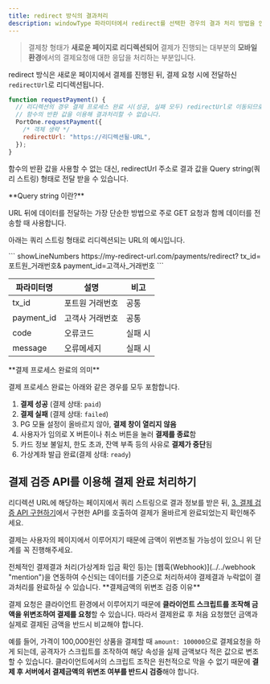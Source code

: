 ```yaml
---
title: redirect 방식의 결과처리
description: windowType 파라미터에서 redirect를 선택한 경우의 결과 처리 방법을 안내합니다.
---
```




> 결제창 형태가 **새로운 페이지로 리디렉션되어** 결제가 진행되는 대부분의 **모바일 환경**에서의 결제요청애 대한 응답을 처리하는 부분입니다.

redirect 방식은 새로운 페이지에서 결제를 진행된 뒤, 결제 요청 시에 전달하신 `redirectUrl`로 리디렉션됩니다.

```javascript
function requestPayment() {
  // 리디렉션의 경우 결제 프로세스 완료 시(성공, 실패 모두) redirectUrl로 이동되므로
  // 함수의 반환 값을 이용해 결과처리할 수 없습니다.
  PortOne.requestPayment({
    /* 객체 생략 */
    redirectUrl: "https://리디렉션될-URL",
  });
}
```

함수의 반환 값을 사용할 수 없는 대신, redirectUrl 주소로 결과 값을 Query string(쿼리 스트링) 형태로 전달 받을 수 있습니다.

<Hint style="info">
**Query string 이란?**

URL 뒤에 데이터를 전달하는 가장 단순한 방법으로 주로 GET 요청과 함께 데이터를 전송할 때 사용합니다.

</Hint>

아래는 쿼리 스트링 형태로 리디렉션되는 URL의 예시입니다.

<Tabs>
<Tab title="결제 프로세스 완료 (결제 실패 / 가상계좌 발급 포함)">
``` showLineNumbers
https://my-redirect-url.com/payments/redirect?
  tx_id=포트원_거래번호&
  payment_id=고객사_거래번호
```


</Tab>
</Tabs>

| 파라미터명       | 설명          | 비고   |
| ----------- | ----------- | ---- |
| tx\_id      | 포트원 거래번호 | 공통   |
| payment\_id | 고객사 거래번호    | 공통   |
| code        | 오류코드        | 실패 시 |
| message     | 오류메세지       | 실패 시 |

<Hint style="info">
**결제 프로세스 완료의 의미**

결제 프로세스 완료는 아래와 같은 경우를 모두 포함합니다.

1. **결제 성공** (결제 상태: `paid`)
2. **결제 실패** (결제 상태: `failed`)
3. PG 모듈 설정이 올바르지 않아, **결제 창이 열리지 않음**
4. 사용자가 임의로 X 버튼이나 취소 버튼을 눌러 **결제를 종료**함
5. 카드 정보 불일치, 한도 초과, 잔액 부족 등의 사유로 **결제가 중단**됨
6. 가상계좌 발급 완료(결제 상태: `ready`)

</Hint>

## 결제 검증 API를 이용해 결제 완료 처리하기

리디렉션 URL에 해당하는 페이지에서 쿼리 스트링으로 결과 정보를 받은 뒤, [3. 결제 검증 API 구현하기](../3 "mention")에서 구현한 API를 호출하여 결제가 올바르게 완료되었는지 확인해주세요.

결제는 사용자의 페이지에서 이루어지기 때문에 금액이 위변조될 가능성이 있으니 위 단계를 꼭 진행해주세요.

<Hint style="info">
전체적인 결제결과 처리(가상계좌 입금 확인 등)는 [웹훅(Webhook)](../../webhook "mention")을 연동하여 수신되는 데이터를 기준으로 처리하셔야 결제결과 누락없이 결과처리를 완료하실 수 있습니다.

</Hint>

<Hint style="warning">
**결제금액의 위변조 검증 이유**

결제 요청은 클라이언트 환경에서 이루어지기 때문에 **클라이언트 스크립트를 조작해 금액을 위변조하여 결제를 요청**할 수 있습니다. 따라서 결제완료 후 처음 요청했던 금액과 실제로 결제된 금액을 반드시 비교해야 합니다.

예를 들어, 가격이 100,000원인 상품을 결제할 때 `amount: 100000`으로 결제요청을 하게 되는데, 공격자가 스크립트를 조작하여 해당 속성을 실제 금액보다 적은 값으로 변조할 수 있습니다. 클라이언트에서의 스크립트 조작은 원천적으로 막을 수 없기 때문에 **결제 후 서버에서 결제금액의 위변조 여부를 반드시 검증**해야 합니다.

</Hint>
